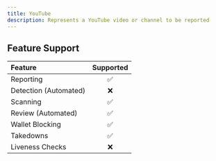 ```yaml
---
title: YouTube
description: Represents a YouTube video or channel to be reported
---
```


## Feature Support

| Feature               | Supported |
| :-------------------- | :-------: |
| Reporting             |    ✅     |
| Detection (Automated) |    ❌     |
| Scanning              |    ✅     |
| Review (Automated)    |    ✅     |
| Wallet Blocking       |    ✅     |
| Takedowns             |    ✅     |
| Liveness Checks       |    ❌     |
